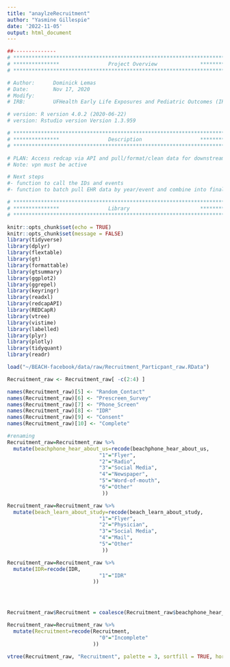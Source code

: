 ```yaml
---
title: "anaylzeRecruitment"
author: "Yasmine Gillespie"
date: '2022-11-05'
output: html_document
---
```


```r
##-------------- 
# **************************************************************************** #
# ***************                Project Overview              *************** #
# **************************************************************************** #

# Author:      Dominick Lemas
# Date:        Nov 17, 2020 
# Modify:      
# IRB:         UFHealth Early Life Exposures and Pediatric Outcomes (IRB201601899) 

# version: R version 4.0.2 (2020-06-22)
# version: Rstudio version Version 1.3.959 

# **************************************************************************** #
# ***************                Description                   *************** #
# **************************************************************************** #

# PLAN: Access redcap via API and pull/format/clean data for downstream analysis.
# Note: vpn must be active

# Next steps
#- function to call the IDs and events
#- function to batch pull EHR data by year/event and combine into final dataset. 


```

```r

# **************************************************************************** #
# ***************                Library                       *************** #
# **************************************************************************** #

knitr::opts_chunk$set(echo = TRUE)
knitr::opts_chunk$set(message = FALSE)
library(tidyverse)
library(dplyr)
library(flextable)
library(gt)
library(formattable)
library(gtsummary)
library(ggplot2)
library(ggrepel)
library(keyringr)
library(readxl)
library(redcapAPI)
library(REDCapR)
library(vtree)
library(vistime)
library(labelled)
library(plyr)
library(plotly)
library(tidyquant)
library(readr)
```

```r
load("~/BEACH-facebook/data/raw/Recruitment_Particpant_raw.RData")
```

```r
Recruitment_raw <- Recruitment_raw[ -c(2:4) ]

```

```r

names(Recruitment_raw)[5] <- "Random_Contact"
names(Recruitment_raw)[6] <- "Prescreen_Survey"
names(Recruitment_raw)[7] <- "Phone_Screen"
names(Recruitment_raw)[8] <- "IDR"
names(Recruitment_raw)[9] <- "Consent"
names(Recruitment_raw)[10] <- "Complete"
```

```r
#renaming
Recruitment_raw=Recruitment_raw %>%
  mutate(beachphone_hear_about_us=recode(beachphone_hear_about_us,
                              "1"="Flyer",
                              "2"="Radio",
                              "3"="Social Media",
                              "4"="Newspaper",
                              "5"="Word-of-mouth",
                              "6"="Other"
                               ))

Recruitment_raw=Recruitment_raw %>%
  mutate(beach_learn_about_study=recode(beach_learn_about_study,
                              "1"="Flyer",
                              "2"="Physician",
                              "3"="Social Media",
                              "4"="Mail",
                              "5"="Other"
                               ))

Recruitment_raw=Recruitment_raw %>%
  mutate(IDR=recode(IDR,
                              "1"="IDR"
                            ))


                              
```

```r
Recruitment_raw$Recruitment = coalesce(Recruitment_raw$beachphone_hear_about_us, Recruitment_raw$beach_learn_about_study, Recruitment_raw$IDR)
```

```r
Recruitment_raw=Recruitment_raw %>%
  mutate(Recruitment=recode(Recruitment,
                              "0"="Incomplete"
                            ))
```

```r

vtree(Recruitment_raw, "Recruitment", palette = 3, sortfill = TRUE, horiz=FALSE)

```